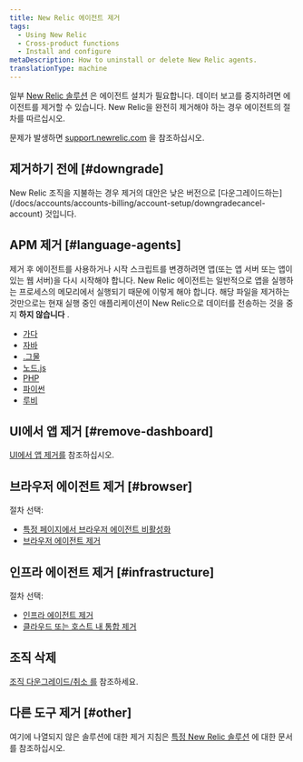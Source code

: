 ```yaml
---
title: New Relic 에이전트 제거
tags:
  - Using New Relic
  - Cross-product functions
  - Install and configure
metaDescription: How to uninstall or delete New Relic agents.
translationType: machine
---
```


일부 [New Relic 솔루션](https://newrelic.com/instant-observability/) 은 에이전트 설치가 필요합니다. 데이터 보고를 중지하려면 에이전트를 제거할 수 있습니다. New Relic을 완전히 제거해야 하는 경우 에이전트의 절차를 따르십시오.

문제가 발생하면 [support.newrelic.com](https://support.newrelic.com) 을 참조하십시오.

## 제거하기 전에 [#downgrade]

<Callout variant="important">
  New Relic 조직을 지불하는 경우 제거의 대안은 낮은 버전으로 [다운그레이드하는](/docs/accounts/accounts-billing/account-setup/downgradecancel-account) 것입니다.
</Callout>

## APM 제거 [#language-agents]

제거 후 <InlinePopover type="apm"/>에이전트를 사용하거나 시작 스크립트를 변경하려면 앱(또는 앱 서버 또는 앱이 있는 웹 서버)을 다시 시작해야 합니다. New Relic 에이전트는 일반적으로 앱을 실행하는 프로세스의 메모리에서 실행되기 때문에 이렇게 해야 합니다. 해당 파일을 제거하는 것만으로는 현재 실행 중인 애플리케이션이 New Relic으로 데이터를 전송하는 것을 중지 **하지 않습니다** .

* [가다](/docs/agents/go-agent/installation-configuration/uninstall-go-agent)
* [자바](/docs/agents/java-agent/installation/uninstall-java-agent)
* [.그물](/docs/agents/net-agent/installation-configuration/uninstall-net-agent)
* [노드.js](/docs/agents/nodejs-agent/installation-configuration/uninstall-nodejs-agent)
* [PHP](/docs/agents/php-agent/advanced-installation/uninstalling-php-agent)
* [파이썬](/docs/agents/python-agent/installation-configuration/uninstall-python-agent)
* [루비](/docs/agents/ruby-agent/installation-configuration/uninstall-ruby-agent)

## UI에서 앱 제거 [#remove-dashboard]

[UI에서 앱 제거를](/docs/apm/new-relic-apm/maintenance/remove-applications-new-relic) 참조하십시오.

## 브라우저 에이전트 제거 [#browser]

절차 선택:

* [특정 페이지에서 브라우저 에이전트 비활성화](/docs/browser/new-relic-browser/installation/disable-browser-monitoring-specific-pages)
* [브라우저 에이전트 제거](/docs/browser/new-relic-browser/installation/delete-apps-new-relic-browser)

## 인프라 에이전트 제거 [#infrastructure]

절차 선택:

* [인프라 에이전트 제거](/docs/infrastructure/new-relic-infrastructure/installation/uninstall-infrastructure-agent)
* [클라우드 또는 호스트 내 통합 제거](/docs/infrastructure/install-infrastructure-agent/update-or-uninstall/uninstall-infrastructure-integrations)

## 조직 삭제

[조직 다운그레이드/취소 를](/docs/accounts/accounts/account-maintenance/cancel-or-delete-your-new-relic-account) 참조하세요.

## 다른 도구 제거 [#other]

여기에 나열되지 않은 솔루션에 대한 제거 지침은 [특정 New Relic 솔루션](https://newrelic.com/instant-observability/) 에 대한 문서를 참조하십시오.